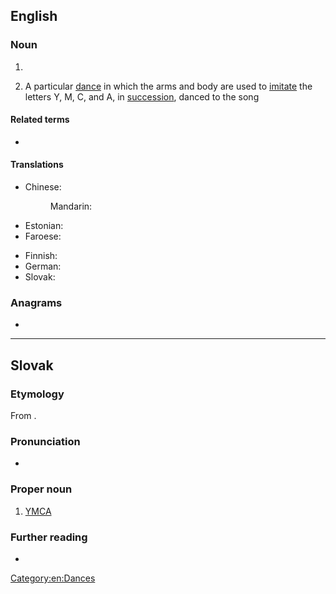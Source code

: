 ==English==
{{wikipedia}}

===Noun===
{{en-noun}}

# {{initialism of|en|{{w|Young Men's Christian Association}}}}
# {{lb|en|preceded by definite article}} A particular [[dance]] in which the arms and body are used to [[imitate]] the letters Y, M, C, and A, in [[succession]], danced to the {{w|Village People}} song ''{{w|Y.M.C.A. (song)|Y.M.C.A.}}''

====Related terms====
* {{l|en|YWCA}}

====Translations====
{{trans-top|Young Men's Christian Association}}
* Chinese:
*: Mandarin: {{t|cmn|基督教青年會|tr=jīdùjiào qīngnián huì}}
* Estonian: {{t|et|NMKÜ}}
* Faroese: {{t|fo|KFUM}}
{{trans-mid}}
* Finnish: {{t|fi|NMKY}} {{qualifier|Nuorten Miesten Kristillinen Yhdistys}}
* German: {{t+|de|CVJM}}
* Slovak: {{t+|sk|YMCA}}<!--moved to Slovak entry: (pronounced ''imka'')-->
{{trans-bottom}}

===Anagrams===
* {{anagrams|en|a=acmy|Macy|cyma}}

[[Category:en:Dances]]

----

==Slovak==

===Etymology===
From {{der|sk|en|YMCA}}.

===Pronunciation===
* {{sk-IPA|imka}}

===Proper noun===
{{sk-proper noun|g=n}}

# [[#English|YMCA]]

===Further reading===
* {{R:SDK}}